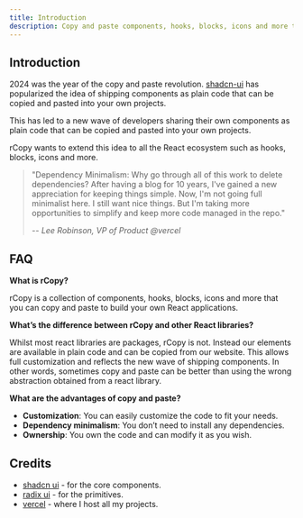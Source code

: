 ```yaml
---
title: Introduction
description: Copy and paste components, hooks, blocks, icons and more to build your own React applications.
---
```


## Introduction

2024 was the year of the copy and paste revolution. [shadcn-ui](https://ui.shadcn.com)
has popularized the idea of shipping components as plain code that can be copied and pasted into your own projects.

This has led to a new wave of developers sharing their own components as plain code that can be copied and pasted into your own projects.

rCopy wants to extend this idea to all the React ecosystem such as hooks, blocks, icons and more.

> "Dependency Minimalism: Why go through all of this work to delete dependencies? After having a blog for 10 years, I've gained a new appreciation for keeping things simple. Now, I'm not going full minimalist here. I still want nice things. But I'm taking more opportunities to simplify and keep more code managed in the repo."
>
> -- <cite>Lee Robinson, VP of Product @vercel</cite>

## FAQ

**What is rCopy?**

rCopy is a collection of components, hooks, blocks, icons and more that you can copy and paste to build your own React applications.

**What’s the difference between rCopy and other React libraries?**

Whilst most react libraries are packages, rCopy is not. Instead our elements are available in plain code and can be copied from our website. This allows full customization and reflects the new wave of shipping components.
In other words, sometimes copy and paste can be better than using the wrong abstraction obtained from a react library.

**What are the advantages of copy and paste?**

- **Customization**: You can easily customize the code to fit your needs.
- **Dependency minimalism**: You don’t need to install any dependencies.
- **Ownership**: You own the code and can modify it as you wish.

## Credits
- [shadcn ui](https://ui.shadcn.com) - for the core components.
- [radix ui](https://ui.shadcn.com) - for the primitives.
- [vercel](https://ui.shadcn.com) - where I host all my projects.